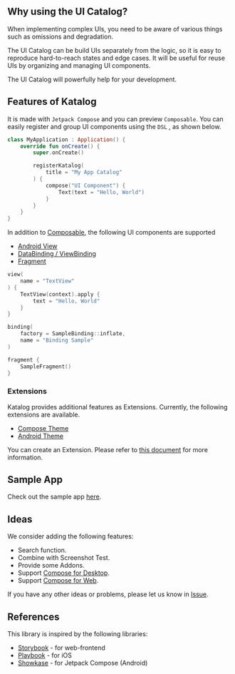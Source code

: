 
<TopHeader />

## Why using the UI Catalog?
When implementing complex UIs, you need to be aware of various things such as omissions and degradation.

The UI Catalog can be build UIs separately from the logic, so it is easy to reproduce hard-to-reach states and edge cases.
It will be useful for reuse UIs by organizing and managing UI components.

The UI Catalog will powerfully help for your development.

## Features of Katalog

<Preview
    imageUrl="/img/docs/start.png"
    width={1080}
    height={2280} >

It is made with `Jetpack Compose` and you can preview `Composable`.
You can easily register and group UI components using the `DSL` , as shown below.

```kotlin
class MyApplication : Application() {
    override fun onCreate() {
        super.onCreate()

        registerKatalog(
            title = "My App Catalog"
        ) {
            compose("UI Component") {
                Text(text = "Hello, World")
            }
        }
    }
}
```

</Preview>

In addition to [Composable](/docs/main/jetpack-compose), the following UI components are supported

* [Android View](/docs/main/android-view)
* [DataBinding / ViewBinding](/docs/main/binding)
* [Fragment](/docs/main/fragment)

<Tabs>
<TabItem value="Android View" label="Android View" default>

```kotlin
view(
    name = "TextView"
) {
    TextView(context).apply {
        text = "Hello, World"
    }
}
```

</TabItem>
<TabItem value="DataBinding / ViewBinding" label="DataBinding / ViewBinding">

```kotlin
binding(
    factory = SampleBinding::inflate,
    name = "Binding Sample"
)
```

</TabItem>
<TabItem value="Fragment" label="Fragment">

```kotlin
fragment {
    SampleFragment()
}
```

</TabItem>
</Tabs>

### Extensions
Katalog provides additional features as Extensions.
Currently, the following extensions are available.
* [Compose Theme](/docs/main/extensions/compose-theme)
* [Android Theme](/docs/main/extensions/android-theme)

You can create an Extension.
Please refer to [this document](/docs/main/extensions/create) for more information.

## Sample App
Check out the sample app [here](https://github.com/cyberagent-zemi/katalog/tree/main/samples/android-sample).

## Ideas
We consider adding the following features:
* Search function.
* Combine with Screenshot Test.
* Provide some Addons.
* Support [Compose for Desktop](https://www.jetbrains.com/lp/compose/).
* Support [Compose for Web](https://compose-web.ui.pages.jetbrains.team/).

If you have any other ideas or problems, please let us know in [Issue](https://github.com/cyberagent-zemi/katalog/issues).

## References
This library is inspired by the following libraries:
* [Storybook](https://storybook.js.org/) - for web-frontend
* [Playbook](https://github.com/playbook-ui/playbook-ios) - for iOS
* [Showkase](https://github.com/airbnb/Showkase) - for Jetpack Compose (Android)
